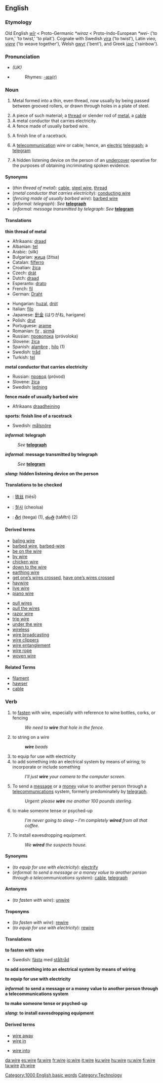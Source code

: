==English==

{{wikipedia}}

===Etymology===
Old English ''[[wir#Old English|wīr]]'' < Proto-Germanic ''*wiraz'' < Proto-Indo-European ''*wei-'' ('to turn,' 'to twist,' 'to plait'). Cognate with Swedish [[vira]] ('to twist'), Latin ''vieo, [[viere]]'' ('to weave together'), Welsh [[gwyr]] ('bent'), and Greek [[ίρις]] ('rainbow').

===Pronunciation===
*''(UK)'' {{IPA|/waɪə/}}
*{{audio|en-us-wire.ogg|Audio (US)}}
*:Rhymes: [[Rhymes:English:-aɪə(r)|-aɪə(r)]]

===Noun===
{{en-noun|s|-}}

# {{uncountable}} Metal formed into a thin, even thread, now usually by being passed between grooved rollers, or drawn through holes in a plate of steel.
# A piece of such material; a [[thread]] or slender rod of [[metal]], a [[cable]]
# A metal conductor that carries electricity.
# A fence made of usually barbed wire.
# {{sports}} A finish line of a racetrack.
# {{informal}} A [[telecommunication]] wire or cable; hence, an [[electric]] [[telegraph]]; a [[telegram]]
# {{slang}} A hidden listening device on the person of an [[undercover]] operative for the purposes of obtaining incriminating spoken evidence.

====Synonyms====
*(''thin thread of metal''): [[cable]], [[steel wire]], [[thread]]
*(''metal conductor that carries electricity''): [[conducting wire]]
*(''fencing made of usually barbed wire''): [[barbed wire]]
*(''informal: telegraph''): ''See'' '''[[telegraph]]'''
*(''informal: message transmitted by telegraph'': ''See'' '''[[telegram]]'''

====Translations====
'''thin thread of metal'''
{{top}}
*Afrikaans: [[draad]]
*Albanian: [[tel]] {{m}}
*Arabic: {{ARchar|[[سلك]]}} (silk)
*Bulgarian: [[жица]] (žitsa) {{f}}
*Catalan: [[filferro]] {{m}}
*Croatian: [[žica]] {{f}}
*Czech: [[drát]] {{m}}
*Dutch: [[draad]]
*Esperanto: [[drato]]
*French: [[fil]] {{m}}
*German: [[Draht]] {{m}}
{{mid}}
*Hungarian: [[huzal]], [[drót]]
*Italian: [[filo]] {{m}}
*Japanese: [[針金]] (はりがね, harigane)
*Polish: [[drut]] {{m}}
*Portuguese: [[arame]] {{m}}
*Romanian: [[fir]] {{n}}, [[sirmă]] {{f}}
*Russian: [[проволока]] (próvoloka) {{f}}
*Slovene: [[žica]] {{f}}
*Spanish: [[alambre]] {{m}}, [[hilo]] {{m}} (1)
*Swedish: [[tråd]] {{c}}
*Turkish: [[tel]]
{{bottom}}

'''metal conductor that carries electricity'''
{{top}}
{{mid}}
*Russian: [[провод]] (próvod) {{m}}
*Slovene: [[žica]] {{f}}
*Swedish: [[ledning]] {{c}}
{{bottom}}

'''fence made of usually barbed wire'''
{{top}}
*Afrikaans [[draadheining]]
{{mid}}
{{bottom}}

'''sports: finish line of a racetrack'''
{{top}}
{{mid}}
*Swedish: [[målsnöre]] {{n}}
{{bottom}}

'''''informal'': telegraph'''
:''See'' '''[[telegraph]]'''

'''''informal'': message transmitted by telegraph'''
:''See'' '''[[telegram]]'''

'''''slang'': hidden listening device on the person'''
{{top}}
{{mid}}
{{bottom}}

====Translations to be checked====
{{checktrans}}
{{top}}
*{{ttbc|Chinese}}: [[铁丝]] (tiěsī)
*{{ttbc|Korean}}: [[철사]] (cheolsa)
*{{ttbc|Telugu}}: [[తీగ]] (teega) (1), [[తంత్రి]] (taMtri) (2)
{{bottom}}

====Derived terms====
{{top2}}
*[[baling wire]]
*[[barbed wire]], [[barbed-wire]]
*[[be on the wire]]
*[[by wire]]
*[[chicken wire]]
*[[down to the wire]]
*[[earthing wire]]
*[[get one's wires crossed|get one’s wires crossed]], [[have one's wires crossed|have one’s wires crossed]]
*[[haywire]]
*[[live wire]]
*[[piano wire]]
{{mid2}}
*[[pull wires]]
*[[pull the wires]]
*[[razor wire]]
*[[trip wire]]
*[[under the wire]]
*[[wireless]]
*[[wire broadcasting]]
*[[wire clippers]]
*[[wire entanglement]]
*[[wire rope]]
*[[woven wire]]
{{bottom}}

====Related Terms====
*[[filament]]
*[[hawser]]
*[[cable]]

===Verb===
{{en-verb|wir|ing}}

# to [[fasten]] with wire, especially with reference to wine bottles, corks, or fencing
#:''We need to '''wire''' that hole in the fence.''
# to string on a wire
#:'''''wire''' beads''
# to equip for use with electricity
# to add something into an electrical system by means of wiring; to incorporate or include something
#:''I'll just '''wire''' your camera to the computer screen.''
#{{informal}} To send a [[message]] or a [[money]] value to another person through a [[telecommunications]] system, formerly predominately by [[telegraph]].
#:''Urgent: please '''wire''' me another 100 pounds sterling.''
# to make someone tense or psyched-up
#:''I'm never going to sleep – I'm completely '''wired''' from all that coffee.''
# {{slang}} To install eavesdropping equipment.
#:''We '''wired''' the suspects house.''

====Synonyms====
*(''to equip for use with electricity''): [[electrify]]
*(''informal: to send a message or a money value to another person through a telecommunications system''): [[cable]], [[telegraph]]

====Antonyms====
*(''to fasten with wire''): [[unwire]]

====Troponyms====
*(''to fasten with wire''): [[rewire]]
*(''to equip for use with electricity''): [[rewire]]

====Translations====
'''to fasten with wire'''
{{top}}
{{mid}}
*Swedish: [[fästa]] med [[ståltråd]]
{{bottom}}

'''to add something into an electrical system by means of wiring'''
{{top}}
{{mid}}
{{bottom}}

'''to equip for use with electricity'''
{{top}}
{{mid}}
{{bottom}}

'''''informal'': to send a message or a money value to another person through a telecommunications system'''
{{top}}
{{mid}}
{{bottom}}

'''to make someone tense or psyched-up'''
{{top}}
{{mid}}
{{bottom}}

'''''slang'': to install eavesdropping equipment'''
{{top}}
{{mid}}
{{bottom}}

====Derived terms====
{{top2}}
*[[wire away]]
*[[wire in]]
{{mid2}}
*[[wire into]]
{{bottom}}

[[Category:1000 English basic words]]
[[Category:Technology]]

[[da:wire]]
[[es:wire]]
[[fa:wire]]
[[fr:wire]]
[[io:wire]]
[[it:wire]]
[[ku:wire]]
[[hu:wire]]
[[ru:wire]]
[[fi:wire]]
[[ta:wire]]
[[zh:wire]]
